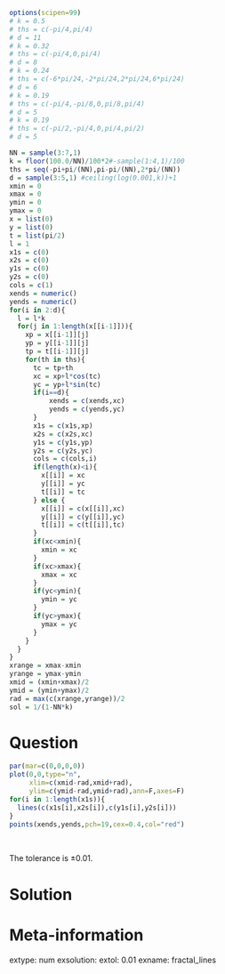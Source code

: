 ```r
options(scipen=99)
# k = 0.5
# ths = c(-pi/4,pi/4)
# d = 11
# k = 0.32
# ths = c(-pi/4,0,pi/4)
# d = 8
# k = 0.24
# ths = c(-6*pi/24,-2*pi/24,2*pi/24,6*pi/24)
# d = 6
# k = 0.19
# ths = c(-pi/4,-pi/8,0,pi/8,pi/4)
# d = 5
# k = 0.19
# ths = c(-pi/2,-pi/4,0,pi/4,pi/2)
# d = 5

NN = sample(3:7,1)
k = floor(100.0/NN)/100*2#-sample(1:4,1)/100
ths = seq(-pi+pi/(NN),pi-pi/(NN),2*pi/(NN))
d = sample(3:5,1) #ceiling(log(0.001,k))+1
xmin = 0
xmax = 0
ymin = 0
ymax = 0
x = list(0)
y = list(0)
t = list(pi/2)
l = 1
x1s = c(0)
x2s = c(0)
y1s = c(0)
y2s = c(0)
cols = c(1)
xends = numeric()
yends = numeric()
for(i in 2:d){
  l = l*k
  for(j in 1:length(x[[i-1]])){
    xp = x[[i-1]][j]
    yp = y[[i-1]][j]
    tp = t[[i-1]][j]
    for(th in ths){
      tc = tp+th
      xc = xp+l*cos(tc)
      yc = yp+l*sin(tc)
      if(i==d){
          xends = c(xends,xc)
          yends = c(yends,yc)
      }
      x1s = c(x1s,xp)
      x2s = c(x2s,xc)
      y1s = c(y1s,yp)
      y2s = c(y2s,yc)
      cols = c(cols,i)
      if(length(x)<i){
        x[[i]] = xc
        y[[i]] = yc
        t[[i]] = tc
      } else {
        x[[i]] = c(x[[i]],xc)
        y[[i]] = c(y[[i]],yc)
        t[[i]] = c(t[[i]],tc)
      }
      if(xc<xmin){
        xmin = xc
      }
      if(xc>xmax){
        xmax = xc
      }
      if(yc<ymin){
        ymin = yc
      }
      if(yc>ymax){
        ymax = yc
      }
    }
  }
}
xrange = xmax-xmin
yrange = ymax-ymin
xmid = (xmin+xmax)/2
ymid = (ymin+ymax)/2
rad = max(c(xrange,yrange))/2
sol = 1/(1-NN*k)
```

Question
========

```r
par(mar=c(0,0,0,0))
plot(0,0,type="n",
     xlim=c(xmid-rad,xmid+rad),
     ylim=c(ymid-rad,ymid+rad),ann=F,axes=F)
for(i in 1:length(x1s)){
  lines(c(x1s[i],x2s[i]),c(y1s[i],y2s[i]))
}
points(xends,yends,pch=19,cex=0.4,col="red")
```
\



The tolerance is $\pm 0.01$.

Solution
========





Meta-information
============
extype: num
exsolution: 
extol: 0.01
exname: fractal_lines